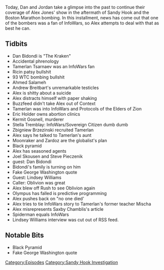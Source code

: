 {{Episode
    | title           = April 24, 2013
    | caption         = [https://knowledgefight.libsyn.com/knowledge-fight-april-24-2013 Listen to this episode on Libsyn]
    | episodeNumber   = 373
    | length          = 02:13:36
    | airDate         = November 25, 2019
    | coverageDate    = April 24, 2013
    | episodeType     = [[:Category:Sandy Hook Investigation|Sandy Hook Investigation]]
    | appearance      = [[Dan Bidondi]], [[Tamerlan Tsarnaev]], [[Dzhokhar Tsarnaev]], [[Ahmad Salameh]], [[Eric Holder]], [[Kermit Gosenel]], [[Joel Skousen]], [[Steve Pieczenik]], [[Mischa]], [[Lindsey Williams]], [[Saxby Chamblis]]
    | previousEpisode = [[372: November 20-21, 2019]]
    | nextEpisode     = [[374: November 25, 2019]]
}}

{{Stub}}

Today, Dan and Jordan take a glimpse into the past to continue their coverage of Alex Jones' show in the aftermath of Sandy Hook and the Boston Marathon bombing. In this installment, news has come out that one of the bombers was a fan of InfoWars, so Alex attempts to deal with that as best he can.

==Tidbits==

*Dan Bidondi is "The Kraken"
*Accidental phrenology
*Tamerlan Tsarnaev was an InfoWars fan
*Ricin patsy bullshit
*93 WTC bombing bullshit
*Ahmed Salameh
*Andrew Breitbart's unremarkable testicles
*Alex is shitty about a suicide
*Alex distracts himself with paper shaking
*Buzzfeed didn't take Alex out of Context
*Tamerlan was into InfoWars and Protocols of the Elders of Zion
*Eric Holder owns abortion clinics
*Kermit Gosnell, murderer
*Stella Tremblay: InfoWars/Sovereign Citizen dumb dumb
*Zbigniew Brzezinski recruited Tamerlan
*Alex says he talked to Tamerlan's aunt
*Moonraker and Zardoz are the globalist's plan
*Black pyramid
*Alex has seasoned agents
*Joel Skousen and Steve Pieczenik
*guest: Dan Bidondi
*Bidondi's family is turning on him
*Fake George Washington quote
*Guest: Lindsey Williams
*Caller: Oblivion was great
*Alex blew off Rush to see Oblivion again
*Olympus has falled is predictive programming
*Alex pushes back on "no one died'
*Alex tries to tie InfoWars story to Tamerlan's former teacher Mischa
*Alex misrepresents Saxby Chamblis's article
*Spiderman equals InfoWars
*Lindsey Williams interview was cut out of RSS feed.

==Notable Bits==

*Black Pyramid
*Fake George Washington quote

[[Category:Episodes]]
[[Category:Sandy Hook Investigation]]

